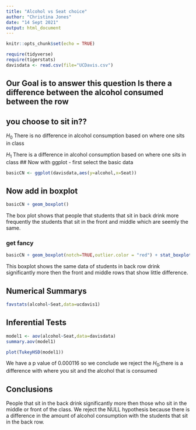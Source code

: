 ```yaml
---
title: "Alcohol vs Seat choice"
author: "Christina Jones"
date: "14 Sept 2021"
output: html_document
---
```


```r
knitr::opts_chunk$set(echo = TRUE)
```

```r
require(tidyverse)
require(tigerstats)
davisdata <- read.csv(file="UCDavis.csv")
```
## Our Goal is to answer this question Is there a difference between the alcohol consumed between the row
## you choose to sit in??
$H_0$ There is no difference in alcohol consumption based on where one sits in class   


$H_1$ There is a difference in alcohol consumption based on where one sits in class
## Now with ggplot - first select the basic data

```r
basicCN <- ggplot(davisdata,aes(y=alcohol,x=Seat))
```
## Now add in boxplot

```r
basicCN + geom_boxplot()
```

The box plot shows that people that students that sit in back drink more frequently the students that sit in the front and middle which are seemly the same. 
  
### get fancy  

```r
basicCN + geom_boxplot(notch=TRUE,outlier.color = "red") + stat_boxplot(geom ='errorbar') + labs(title="Fancy notch boxplot \n with 2 lines")
```


This boxplot shows the same data of students in back row drink significantly more then the front and middle rows that show little difference. 


## Numerical Summarys 

```r
favstats(alcohol~Seat,data=ucdavis1)
```


## Inferential Tests  
```r
model1 <- aov(alcohol~Seat,data=davisdata)
summary.aov(model1)
```
```r
plot(TukeyHSD(model1))
```

We have a p value of 0.000116 so we conclude we reject the $H_0$;there is a difference with where you sit and the alcohol that is consumed 


## Conclusions

People that sit in the back drink significantly more then those who sit in the middle or front of the class. We reject the NULL hypothesis because there is a difference in the amount of alcohol consumption with the students that sit in the back row. 


